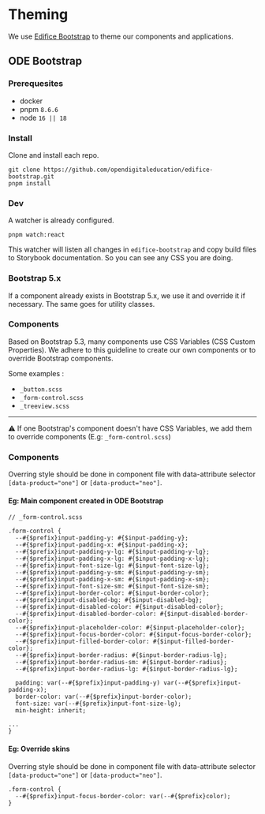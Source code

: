 
<Meta title="Introduction/Theming" />

# Theming

We use [Edifice Bootstrap](https://github.com/opendigitaleducation/edifice-bootstrap) to theme our components and applications.

## ODE Bootstrap

### Prerequesites

- docker
- pnpm `8.6.6`
- node `16 || 18`

### Install

Clone and install each repo.

```
git clone https://github.com/opendigitaleducation/edifice-bootstrap.git
pnpm install
```

### Dev

A watcher is already configured.

```
pnpm watch:react
```

This watcher will listen all changes in `edifice-bootstrap` and copy build files to Storybook documentation. So you can see any CSS you are doing.

### Bootstrap 5.x

If a component already exists in Bootstrap 5.x, we use it and override it if necessary. The same goes for utility classes.

### Components

Based on Bootstrap 5.3, many components use CSS Variables (CSS Custom Properties). We adhere to this guideline to create our own components or to override Bootstrap components.

Some examples :

- `_button.scss`
- `_form-control.scss`
- `_treeview.scss`

---

⚠️ If one Bootstrap's component doesn't have CSS Variables, we add them to override components (E.g: `_form-control.scss`)

### Components

Overring style should be done in component file with data-attribute selector `[data-product="one"]` or `[data-product="neo"]`.

#### Eg: Main component created in ODE Bootstrap

```
// _form-control.scss

.form-control {
  --#{$prefix}input-padding-y: #{$input-padding-y};
  --#{$prefix}input-padding-x: #{$input-padding-x};
  --#{$prefix}input-padding-y-lg: #{$input-padding-y-lg};
  --#{$prefix}input-padding-x-lg: #{$input-padding-x-lg};
  --#{$prefix}input-font-size-lg: #{$input-font-size-lg};
  --#{$prefix}input-padding-y-sm: #{$input-padding-y-sm};
  --#{$prefix}input-padding-x-sm: #{$input-padding-x-sm};
  --#{$prefix}input-font-size-sm: #{$input-font-size-sm};
  --#{$prefix}input-border-color: #{$input-border-color};
  --#{$prefix}input-disabled-bg: #{$input-disabled-bg};
  --#{$prefix}input-disabled-color: #{$input-disabled-color};
  --#{$prefix}input-disabled-border-color: #{$input-disabled-border-color};
  --#{$prefix}input-placeholder-color: #{$input-placeholder-color};
  --#{$prefix}input-focus-border-color: #{$input-focus-border-color};
  --#{$prefix}input-filled-border-color: #{$input-filled-border-color};
  --#{$prefix}input-border-radius: #{$input-border-radius-lg};
  --#{$prefix}input-border-radius-sm: #{$input-border-radius};
  --#{$prefix}input-border-radius-lg: #{$input-border-radius-lg};

  padding: var(--#{$prefix}input-padding-y) var(--#{$prefix}input-padding-x);
  border-color: var(--#{$prefix}input-border-color);
  font-size: var(--#{$prefix}input-font-size-lg);
  min-height: inherit;

...
}
```

#### Eg: Override skins

Overring style should be done in component file with data-attribute selector `[data-product="one"]` or `[data-product="neo"]`.

```
.form-control {
  --#{$prefix}input-focus-border-color: var(--#{$prefix}color);
}
```
